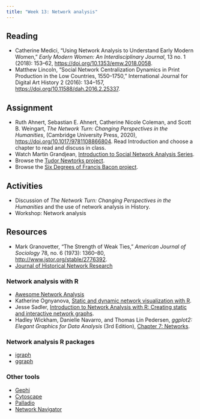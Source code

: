 ```yaml
---
title: "Week 13: Network analysis"
---
```



## Reading
- Catherine Medici, "Using Network Analysis to Understand Early Modern Women," *Early Modern Women: An Interdisciplinary Journal*, 13 no. 1 (2018): 153–62, <https://doi.org/10.1353/emw.2018.0058>.
- Matthew Lincoln, "Social Network Centralization Dynamics in Print Production in the Low Countries, 1550–1750," International Journal for Digital Art History 2 (2016): 134–157, <https://doi.org/10.11588/dah.2016.2.25337>.

## Assignment
- Ruth Ahnert, Sebastian E. Ahnert, Catherine Nicole Coleman, and Scott B. Weingart, *The Network Turn: Changing Perspectives in the Humanities*, (Cambridge University Press, 2020), <https://doi.org/10.1017/9781108866804>. Read Introduction and choose a chapter to read and discuss in class.
- Watch Martin Grandjean, [Introduction to Social Network Analysis Series](https://www.martingrandjean.ch/introduction-to-social-network-analysis/).
- Browse the [Tudor Newtorks project](http://tudornetworks.net).
- Browse the [Six Degrees of Francis Bacon project](http://sixdegreesoffrancisbacon.com).

## Activities
- Discussion of *The Network Turn: Changing Perspectives in the Humanities* and the use of network analysis in History.
- Workshop: Network analysis

## Resources
- Mark Granovetter, “The Strength of Weak Ties,” *American Journal of Sociology* 78, no. 6 (1973): 1360–80, <http://www.jstor.org/stable/2776392>.
- [Journal of Historical Network Research](https://jhnr.uni.lu/index.php/jhnr)

### Network analysis with R
- [Awesome Network Analysis](https://github.com/briatte/awesome-network-analysis)
- Katherine Ognyanova, [Static and dynamic network visualization with R](https://kateto.net/network-visualization).
- Jesse Sadler, [Introduction to Network Analysis with R: Creating static and interactive network graphs](https://www.jessesadler.com/post/network-analysis-with-r/).
- Hadley Wickham, Danielle Navarro, and Thomas Lin Pedersen, *ggplot2: Elegant Graphics for Data Analysis* (3rd Edition), [Chapter 7: Networks](https://ggplot2-book.org/networks).

### Network analysis R packages
- [igraph](https://r.igraph.org)
- [ggraph](https://ggraph.data-imaginist.com)

### Other tools
- [Gephi](https://gephi.org/)
- [Cytoscape](https://cytoscape.org/)
- [Palladio](http://hdlab.stanford.edu/palladio/)
- [Network Navigator](https://networknavigator.jrladd.com)
